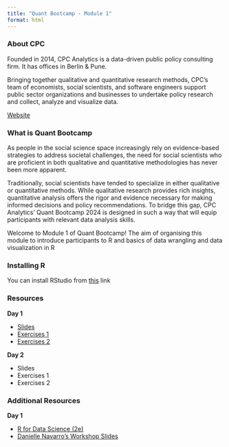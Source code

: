 ```yaml
---
title: "Quant Bootcamp - Module 1"
format: html
---
```


### About CPC

Founded in 2014, CPC Analytics is a data-driven public policy consulting firm. It has offices in Berlin & Pune. 

Bringing together qualitative and quantitative research methods, CPC’s team of economists, social scientists, and software engineers support public sector organizations and businesses to undertake policy research and collect, analyze and visualize data. 

[Website](www.cpc-analytics.com)

### What is Quant Bootcamp

As people in the social science space increasingly rely on evidence-based strategies to address societal challenges, the need for social scientists who are proficient in both qualitative and quantitative methodologies has never been more apparent. 
 
Traditionally, social scientists have tended to specialize in either qualitative or quantitative methods. While qualitative research provides rich insights, quantitative analysis offers the rigor and evidence necessary for making informed decisions and policy recommendations. To bridge this gap, CPC Analytics’ Quant Bootcamp 2024 is designed in such a way that will equip participants with relevant data analysis skills.

Welcome to Module 1 of Quant Bootcamp! The aim of organising this module to introduce participants to R and basics of data wrangling and data visualization in R

### Installing R

You can install RStudio from [this](https://posit.co/download/rstudio-desktop/) link

### Resources

**Day 1**

 + [Slides](Quant_Bootcamp_D1.html)
 + [Exercises 1](Exercise1.html)
 + [Exercises 2](Exercise2.html)
 
**Day 2**

 + Slides
 + Exercises 1
 + Exercises 2
 
### Additional Resources

**Day 1**

 + [R for Data Science (2e)](https://r4ds.hadley.nz)
 + [Danielle Navarro's Workshop Slides](https://djnavarro.net/chdss2018/resources.html#day-2)
 